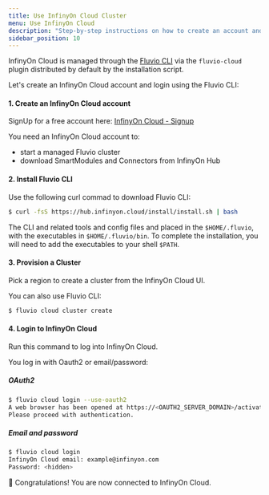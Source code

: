 ```yaml
---
title: Use InfinyOn Cloud Cluster
menu: Use InfinyOn Cloud
description: "Step-by-step instructions on how to create an account and login to InfinyOn Cloud using the CLI."
sidebar_position: 10
---
```


InfinyOn Cloud is managed through the [Fluvio CLI] via the `fluvio-cloud` plugin distributed by default by the installation script.

Let's create an InfinyOn Cloud account and login using the Fluvio CLI:

#### 1. Create an InfinyOn Cloud account

SignUp for a free account here: [InfinyOn Cloud - Signup]

You need an InfinyOn Cloud account to:
* start a managed Fluvio cluster
* download SmartModules and Connectors from InfinyOn Hub


#### 2. Install Fluvio CLI

Use the following curl commad to download Fluvio CLI:

```bash copy="fl"
$ curl -fsS https://hub.infinyon.cloud/install/install.sh | bash
```

The CLI and related tools and config files and placed in the `$HOME/.fluvio`, with the executables in `$HOME/.fluvio/bin`.
To complete the installation, you will need to add the executables to your shell `$PATH`.


#### 3. Provision a Cluster

Pick a region to create a cluster from the InfinyOn Cloud UI.

You can also use Fluvio CLI:

```bash copy="fl"
$ fluvio cloud cluster create
```


#### 4. Login to InfinyOn Cloud

Run this command to log into InfinyOn Cloud.

You log in with Oauth2 or email/password:


##### OAuth2

```bash copy="fl"
$ fluvio cloud login --use-oauth2
A web browser has been opened at https://<OAUTH2_SERVER_DOMAIN>/activate?user_code=<CODE>.
Please proceed with authentication.
```

##### Email and password

```bash copy="fl"
$ fluvio cloud login
InfinyOn Cloud email: example@infinyon.com
Password: <hidden>
```

:tada: Congratulations! You are now connected to InfinyOn Cloud.


[Fluvio CLI]: fluvio/cli/overview.mdx
[InfinyOn Cloud - Signup]: https://infinyon.cloud/ui/signup

